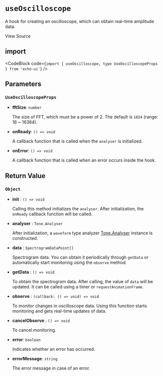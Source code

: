 
# `useOscilloscope`

A hook for creating an oscilloscope, which can obtain real-time amplitude data.

<Link
  href="https://github.com/codeacme17/echo-ui/blob/main/packages/hooks/useOscilloscope.ts"
  target="_blank"
  size="sm"
  className="flex items-center"
>
  <Github className="w-4 h-4" />
  <span className="ml-2">View Source</span>
</Link>

## import

<CodeBlock code={`import { useOscilloscope, type UseOscilloscopeProps } from 'echo-ui'`} />

## Parameters

### `UseOscilloscopeProps`

- **fftSize**: `number`

  The size of FFT, which must be a power of 2. The default is `1024` (range: 16 ~ 16384).

- **onReady**: `() => void`

  A callback function that is called when the `analyser` is initialized.

- **onError**: `() => void`

  A callback function that is called when an error occurs inside the hook.

## Return Value

### `Object`

- **init** : `() => void`

  Calling this method initializes the `analyser`. After initialization, the `onReady` callback function will be called.

- **analyser** : `Tone.Analyser`

  After initialization, a `waveform` type analyzer [Tone.Analyser](https://tonejs.github.io/docs/14.7.77/Analyser) instance is constructed.

- **data** : `SpectrogramDataPoint[]`

  Spectrogram data. You can obtain it periodically through `getData` or automatically start monitoring using the `observe` method.

- **getData** : `() => void`

  To obtain the spectrogram data. After calling, the value of `data` will be updated. It can be called using a timer or `requestAnimationFrame`.

- **observe** : `(callback: () => void) => void`

  To monitor changes in oscilloscope data. Using this function starts monitoring and gets real-time updates of data.

- **cancelObserve** : `() => void`

  To cancel monitoring.

- **error**: `boolean`

  Indicates whether an error has occurred.

- **errorMessage**: `string`

  The error message in case of an error.
